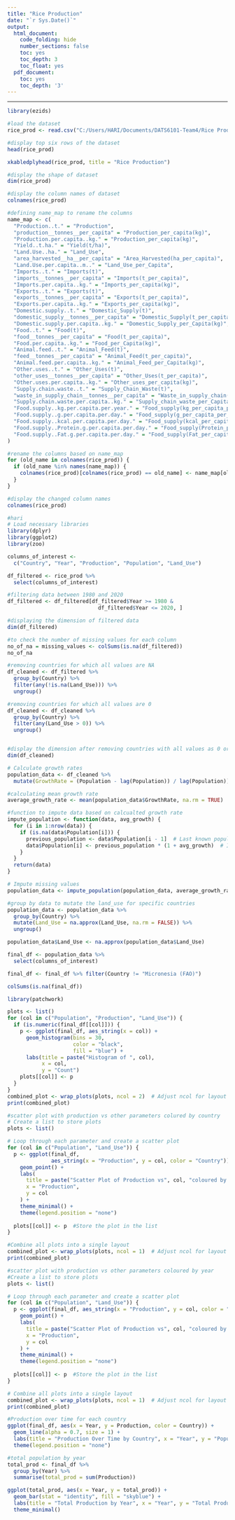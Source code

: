 ```yaml
---
title: "Rice Production"
date: "`r Sys.Date()`"
output:
  html_document:
    code_folding: hide
    number_sections: false
    toc: yes
    toc_depth: 3
    toc_float: yes
  pdf_document:
    toc: yes
    toc_depth: '3'
---
```


---

```r
library(ezids)
```

```r
#load the dataset
rice_prod <- read.csv("C:/Users/HARI/Documents/DATS6101-Team4/Rice Production Data.csv")

#display top six rows of the dataset
head(rice_prod)

xkabledplyhead(rice_prod, title = "Rice Production")
```

```r
#display the shape of dataset
dim(rice_prod)
```

```r
#display the column names of dataset
colnames(rice_prod)
```

```r

#defining name_map to rename the columns
name_map <- c(
  "Production..t." = "Production",
  "production__tonnes__per_capita" = "Production_per_capita(kg)",
  "Production.per.capita..kg." = "Production_per_capita(kg)",
  "Yield..t.ha." = "Yield(t/ha)",
  "Land.Use..ha." = "Land_Use",
  "area_harvested__ha__per_capita" = "Area_Harvested(ha_per_capita)",
  "Land.Use.per.capita..m.." = "Land_Use_per_Capita",
  "Imports..t." = "Imports(t)",
  "imports__tonnes__per_capita" = "Imports(t_per_capita)",
  "Imports.per.capita..kg." = "Imports_per_capita(kg)",
  "Exports..t." = "Exports(t)",
  "exports__tonnes__per_capita" = "Exports(t_per_capita)",
  "Exports.per.capita..kg." = "Exports_per_capita(kg)",
  "Domestic.supply..t." = "Domestic_Supply(t)",
  "domestic_supply__tonnes__per_capita" = "Domestic_Supply(t_per_capita)",
  "Domestic.supply.per.capita..kg." = "Domestic_Supply_per_Capita(kg)",
  "Food..t." = "Food(t)",
  "food__tonnes__per_capita" = "Food(t_per_capita)",
  "Food.per.capita..kg." = "Food_per_Capita(kg)",
  "Animal.feed..t." = "Animal_Feed(t)",
  "feed__tonnes__per_capita" = "Animal_Feed(t_per_capita)",
  "Animal.feed.per.capita..kg." = "Animal_Feed_per_Capita(kg)",
  "Other.uses..t." = "Other_Uses(t)",
  "other_uses__tonnes__per_capita" = "Other_Uses(t_per_capita)",
  "Other.uses.per.capita..kg." = "Other_uses_per_capita(kg)",
  "Supply.chain.waste..t." = "Supply_Chain_Waste(t)",
  "waste_in_supply_chain__tonnes__per_capita" = "Waste_in_supply_chain(t_per_capita)",
  "Supply.chain.waste.per.capita..kg." = "Supply_chain_waste_per_Capita(kg)",
  "Food.supply..kg.per.capita.per.year." = "Food_supply(kg_per_capita_per_day)",
  "Food.supply..g.per.capita.per.day." = "Food_supply(g_per_capita_per_day)",
  "Food.supply..kcal.per.capita.per.day." = "Food_supply(kcal_per_capita_per_day)",
  "Food.supply..Protein.g.per.capita.per.day." = "Food_supply(Protein_per_capita_per_day)",
  "Food.supply..Fat.g.per.capita.per.day." = "Food_supply(Fat_per_capita_per_day)"
)

#rename the columns based on name_map
for (old_name in colnames(rice_prod)) {
  if (old_name %in% names(name_map)) {
    colnames(rice_prod)[colnames(rice_prod) == old_name] <- name_map[old_name]
  }
}

#display the changed column names
colnames(rice_prod)
```
```r
#hari
# Load necessary libraries
library(dplyr)
library(ggplot2)
library(zoo)

columns_of_interest <-
  c("Country", "Year", "Production", "Population", "Land_Use")

df_filtered <- rice_prod %>%
  select(columns_of_interest)

#filtering data between 1980 and 2020
df_filtered <- df_filtered[df_filtered$Year >= 1980 &
                             df_filtered$Year <= 2020, ]

#displaying the dimension of filtered data
dim(df_filtered)
```

```r
#to check the number of missing values for each column
no_of_na = missing_values <- colSums(is.na(df_filtered))
no_of_na

#removing countries for which all values are NA
df_cleaned <- df_filtered %>%
  group_by(Country) %>%
  filter(any(!is.na(Land_Use))) %>%
  ungroup()

#removing countries for which all values are 0
df_cleaned <- df_cleaned %>%
  group_by(Country) %>%
  filter(any(Land_Use > 0)) %>%
  ungroup()


#display the dimension after removing countries with all values as 0 or NA
dim(df_cleaned)

# Calculate growth rates
population_data <- df_cleaned %>%
  mutate(GrowthRate = (Population - lag(Population)) / lag(Population))

#calculating mean growth rate
average_growth_rate <- mean(population_data$GrowthRate, na.rm = TRUE)

#function to impute data based on calcualted growth rate
impute_population <- function(data, avg_growth) {
  for (i in 1:nrow(data)) {
    if (is.na(data$Population[i])) {
      previous_population <- data$Population[i - 1]  # Last known population
      data$Population[i] <- previous_population * (1 + avg_growth)  # Impute using growth rate
    }
  }
  return(data)
}

# Impute missing values
population_data <- impute_population(population_data, average_growth_rate)

#group by data to mutate the land_use for specific countries
population_data <- population_data %>%
  group_by(Country) %>%
  mutate(Land_Use = na.approx(Land_Use, na.rm = FALSE)) %>%
  ungroup()

population_data$Land_Use <- na.approx(population_data$Land_Use)

final_df <- population_data %>%
  select(columns_of_interest)

final_df <- final_df %>% filter(Country != "Micronesia (FAO)")

colSums(is.na(final_df))
```
```r
library(patchwork)

plots <- list()
for (col in c("Population", "Production", "Land_Use")) {
  if (is.numeric(final_df[[col]])) {
    p <- ggplot(final_df, aes_string(x = col)) +
      geom_histogram(bins = 30,
                     color = "black",
                     fill = "blue") +
      labs(title = paste("Histogram of ", col),
           x = col,
           y = "Count")
    plots[[col]] <- p
  }
}
combined_plot <- wrap_plots(plots, ncol = 2)  # Adjust ncol for layout
print(combined_plot)
```
```r

#scatter plot with production vs other parameters colured by country
# Create a list to store plots
plots <- list()

# Loop through each parameter and create a scatter plot
for (col in c("Population", "Land_Use")) {
  p <- ggplot(final_df,
              aes_string(x = "Production", y = col, color = "Country")) +
    geom_point() +
    labs(
      title = paste("Scatter Plot of Production vs", col, "coloured by country"),
      x = "Production",
      y = col
    ) +
    theme_minimal() +
    theme(legend.position = "none")
  
  plots[[col]] <- p  #Store the plot in the list
}

#Combine all plots into a single layout
combined_plot <- wrap_plots(plots, ncol = 1)  # Adjust ncol for layout
print(combined_plot)

#scatter plot with production vs other parameters coloured by year
#Create a list to store plots
plots <- list()

# Loop through each parameter and create a scatter plot
for (col in c("Population", "Land_Use")) {
  p <- ggplot(final_df, aes_string(x = "Production", y = col, color = "Year")) +
    geom_point() +
    labs(
      title = paste("Scatter Plot of Production vs", col, "coloured by year"),
      x = "Production",
      y = col
    ) +
    theme_minimal() +
    theme(legend.position = "none")
  
  plots[[col]] <- p  #Store the plot in the list
}

# Combine all plots into a single layout
combined_plot <- wrap_plots(plots, ncol = 1)  # Adjust ncol for layout
print(combined_plot)

#Production over time for each country
ggplot(final_df, aes(x = Year, y = Production, color = Country)) +
  geom_line(alpha = 0.7, size = 1) +
  labs(title = "Production Over Time by Country", x = "Year", y = "Population") + theme_minimal() +
  theme(legend.position = "none")

#total population by year
total_prod <- final_df %>%
  group_by(Year) %>%
  summarise(total_prod = sum(Production))

ggplot(total_prod, aes(x = Year, y = total_prod)) +
  geom_bar(stat = "identity", fill = "skyblue") +
  labs(title = "Total Production by Year", x = "Year", y = "Total Production") +
  theme_minimal()

```
